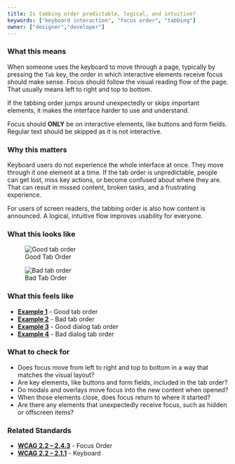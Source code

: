 ```yaml
---
title: Is tabbing order predictable, logical, and intuitive?
keywords: ["keyboard interaction", "focus order", "tabbing"]
owner: ["designer","developer"]
---
```


### What this means
When someone uses the keyboard to move through a page, typically by pressing the `Tab` key, the order in which interactive elements receive focus should make sense. Focus should follow the visual reading flow of the page. That usually means left to right and top to bottom.

If the tabbing order jumps around unexpectedly or skips important elements, it makes the interface harder to use and understand.

Focus should **ONLY** be on interactive elements, like buttons and form fields. Regular text should be skipped as it is not interactive.

### Why this matters
Keyboard users do not experience the whole interface at once. They move through it one element at a time. If the tab order is unpredictable, people can get lost, miss key actions, or become confused about where they are. That can result in missed content, broken tasks, and a frustrating experience.

For users of screen readers, the tabbing order is also how content is announced. A logical, intuitive flow improves usability for everyone.

### What this looks like
<div className={'diagram-container flex-col lg:flex-row'}>
	<figure className={'w-full lg:w-1/2'}>
		<img src={'/images/examples/keyboard-interaction/ki-h1-A.png'} alt="Good tab order"/>
		<figcaption>Good Tab Order</figcaption>
	</figure>
	<figure className={"w-full lg:w-1/2"}>
		<img src={'/images/examples/keyboard-interaction/ki-h1-B.png'} alt="Bad tab order"/>
		<figcaption>Bad Tab Order</figcaption>
	</figure>
</div>

### What this feels like
- **[Example 1](/examples/keyboard-interaction/heuristic-1/1)** - Good tab order
- **[Example 2](/examples/keyboard-interaction/heuristic-1/2)** - Bad tab order
- **[Example 3](/examples/keyboard-interaction/heuristic-1/3)** - Good dialog tab order
- **[Example 4](/examples/keyboard-interaction/heuristic-1/4)** - Bad dialog tab order

### What to check for
- Does focus move from left to right and top to bottom in a way that matches the visual layout?
- Are key elements, like buttons and form fields, included in the tab order?
- Do modals and overlays move focus into the new content when opened?
- When those elements close, does focus return to where it started?
- Are there any elements that unexpectedly receive focus, such as hidden or offscreen items?

### Related Standards
- **[WCAG 2.2 – 2.4.3](https://www.w3.org/WAI/WCAG22/Understanding/focus-order.html)** - Focus Order
- **[WCAG 2.2 – 2.1.1](https://www.w3.org/WAI/WCAG22/Understanding/keyboard)** - Keyboard

